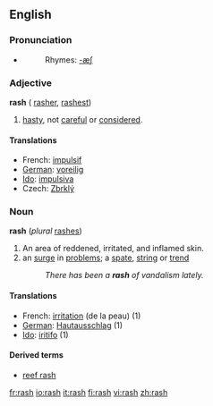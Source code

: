 ==English==

===Pronunciation===
*{{audio|en-us-rash.ogg|Audio (US)}}
*:Rhymes: [[Rhymes:English:-æʃ|-æʃ]]

===Adjective===
'''rash''' ({{compare}} [[rasher]], {{super}} [[rashest]])

#[[hasty]], not [[careful]] or [[considered]].

====Translations====
* French: [[impulsif]]
* [[w:German language|German]]: [[voreilig]]
* [[w:Ido|Ido]]: [[impulsiva]]
* Czech: [[Zbrklý]]

===Noun===
'''rash''' (''plural'' [[rashes]])

#An area of reddened, irritated, and inflamed skin.
#an [[surge]] in [[problem]]s; a [[spate]], [[string]] or [[trend]]
#:''There has been a '''rash''' of vandalism lately.''

====Translations====
* French: [[irritation]] (de la peau) (1)
* [[w:German language|German]]: [[Hautausschlag]] (1)
* [[w:Ido|Ido]]: [[iritar|iritifo]] (1)

====Derived terms====
* [[reef rash]]

[[fr:rash]]
[[io:rash]]
[[it:rash]]
[[fi:rash]]
[[vi:rash]]
[[zh:rash]]